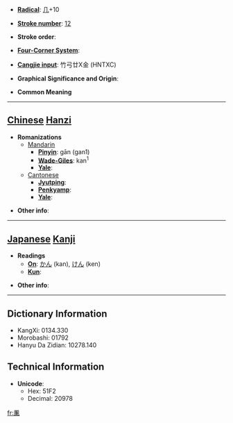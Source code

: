 * '''[[Wiktionary:Chinese radical index| Radical]]''': [[Wiktionary:Chinese radical index 几|几]]+10

* '''[[Wiktionary:Chinese total strokes index|Stroke number]]''': [[Wiktionary:Chinese total strokes index 12|12]]

* '''Stroke order''': 

* '''[[Wiktionary:Chinese four corner index|Four-Corner System]]''': 

* '''[[Wiktionary:Chinese Cangjie index|Cangjie input]]''': 竹弓廿X金 (HNTXC)

* '''Graphical Significance and Origin''': 

* '''Common Meaning'''

----

== [[Chinese]] [[Hanzi]] ==

* '''Romanizations'''
** [[Mandarin]]
*** '''[[Pinyin]]''': gān (gan1)
*** '''[[Wade-Giles]]''': kan<sup>1</sup>
*** '''[[Yale]]''': 
**[[Cantonese]]
***'''[[Jyutping]]''':
***'''[[Penkyamp]]''': 
***'''[[Yale]]''': 

* '''Other info''': 

----

== [[Japanese]] [[Kanji]] ==

* '''Readings'''
** '''[[On]]''': [[かん]] (kan), [[けん]] (ken)
** '''[[Kun]]''': 

* '''Other info''':  

----

== Dictionary Information ==

* KangXi: 0134.330
* Morobashi: 01792
* Hanyu Da Zidian: 10278.140

== Technical Information ==

* '''Unicode''':
** Hex: 51F2
** Decimal: 20978

[[fr:凲]]